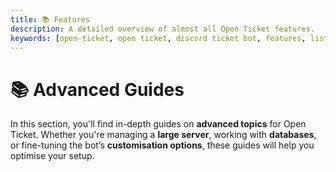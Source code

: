 ```yaml
---
title: 📚 Features
description: A detailed overview of almost all Open Ticket features.
keywords: [open-ticket, open ticket, discord ticket bot, features, list, explaination, core, about, actions]
---
```

<head>
    <link rel="apple-touch-icon" href="/img/logo_vertical.png"/>
</head>

# 📚 Advanced Guides  
In this section, you'll find in-depth guides on **advanced topics** for Open Ticket. Whether you're managing a **large server**, working with **databases**, or fine-tuning the bot’s **customisation options**, these guides will help you optimise your setup.  

<LinkBlock mode="emoji" emoji="🎨" url="/docs/guides/advanced/customisation" isdoc="true" name="Customisation" description="Learn what can be customised within Open Ticket."/>  
<LinkBlock mode="emoji" emoji="⚡" url="/docs/guides/advanced/optimizations" isdoc="true" name="Server Optimizations" description="Optimise Open Ticket for large servers with plugins and best practices."/>  
<LinkBlock mode="emoji" emoji="🗄️" url="/docs/guides/advanced/database-management" isdoc="true" name="Database Management" description="Understand how to read, modify & transfer the Open Ticket database and how use database plugins."/>  